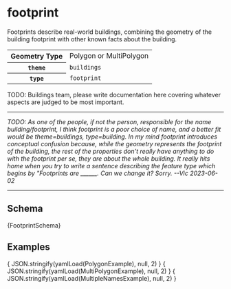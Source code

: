 


# footprint

Footprints describe real-world buildings, combining the geometry of the
building footprint with other known facts about the building.

<table>
  <tr>
    <th>Geometry Type</th>
    <td>Polygon or MultiPolygon</td>
  </tr>
  <tr>
    <th><code>theme</code></th>
    <td><code>buildings</code></td>
  </tr>
  <tr>
    <th><code>type</code></th>
    <td><code>footprint</code></td>
  </tr>
</table>

TODO: Buildings team, please write documentation here covering whatever
      aspects are judged to be most important.

---

*TODO: As one of the people, if not the person, responsible for the name
       building/footprint, I think footprint is a poor choice of name,
       and a better fit would be theme=buildings, type=building. In my
       mind footprint introduces conceptual confusion because, while the
       geometry represents the footprint of the building, the rest of
       the properties don't really have anything to do with the footprint
       per se, they are about the whole building. It really hits home
       when you try to write a sentence describing the feature type
       which begins by "Footprints are ______. Can we change it? Sorry.
       --Vic 2023-06-02*

---

## Schema

<Tabs>
  <TabItem value="browsable" label="Browsable" default>
    <JSONSchemaViewer schema={ yamlLoad(FootprintSchema) } resolverOptions={ generateResolverOptions({remote: true, yamlBasePath: '/buildings'})}/>
  </TabItem>
  <TabItem value="yaml" label="YAML" default>
    <CodeBlock language="jsx">{FootprintSchema}</CodeBlock>
  </TabItem>
</Tabs>

## Examples

<Tabs>
  <TabItem value="1" label="Polygon Building" default>
    <CodeBlock language="json">{ JSON.stringify(yamlLoad(PolygonExample), null, 2) }</CodeBlock>
  </TabItem>

  <TabItem value="2" label="MultiPolygon Building" default>
    <CodeBlock language="json">{ JSON.stringify(yamlLoad(MultiPolygonExample), null, 2) }</CodeBlock>
  </TabItem>

  <TabItem value="3" label="Building with Multiple Names" default>
    <CodeBlock language="json">{ JSON.stringify(yamlLoad(MultipleNamesExample), null, 2) }</CodeBlock>
  </TabItem>

</Tabs>
